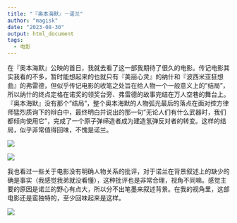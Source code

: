 ```yaml
---
title: "『奥本海默』－诺兰"
author: "magisk"
date: "2023-08-30"
output: html_document
tags: 
  - 电影
---
```


<!--more-->

在『奥本海默』公映的首日，我就去看了这一部我期待了很久的电影。传记电影其实我看的不多，暂时能想起来的也就只有『美丽心灵』的纳什和『波西米亚狂想曲』的弗雷德，但似乎传记电影的收笔之处旨在给人物一个一般意义上的"结局"，所以纳什的终点定格在诺奖的领奖台旁、弗雷德的故事完结在万人空巷的舞台上。『奥本海默』没有那个"结局"，整个奥本海默的人物弧光最后的落点在面对控方律师猛烈质询下的辩白中，最终明白并说出的那一句"无论人们有什么武器时，我们都倾向使用它"，完成了一个原子弹缔造者成为建造氢弹反对者的转变。这样的结局，似乎非常值得回味，不愧是诺兰。

![](/images/Oppenheimer/photo_6303323471836461337_y.jpg)

![](/images/Oppenheimer/photo_6303323471836461338_y.jpg)

我也看过一些关于电影没有明确人物关系的批评，对于诺兰在背景叙述上的缺少的确是事实（我感觉我弟就没看懂），这种批评也是非常合理，视角不同嘛。感觉主要的原因是诺兰的野心有点大，所以分不出笔墨来叙述背景。在我的视角里，这部电影还是蛮独特的，至少回味起来是这样。

![](/images/Oppenheimer/photo_6303323471836461340_y.jpg)

